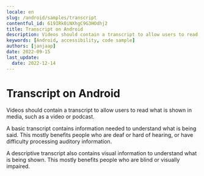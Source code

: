 ```yaml
---
locale: en
slug: /android/samples/transcript
contentful_id: 619IRk0iNXhgC9G3HOdhj2
title: Transcript on Android
description: Videos should contain a transcript to allow users to read what is shown in media, such as a video or podcast.
keywords: [Android, accessibility, code sample]
authors: [janjaap]
date: 2022-09-15
last_update:
  date: 2022-12-14
---
```


# Transcript on Android

Videos should contain a transcript to allow users to read what is shown in media, such as a video or podcast.

A basic transcript contains information needed to understand what is being said. This mostly benefits people who are deaf or hard of hearing, or have difficulty processing auditory information.

A descriptive transcript also contains visual information to understand what is being shown. This mostly benefits people who are blind or visually impaired.

<CodeSample id="media-transcript" locale="en" platform="android"/>
